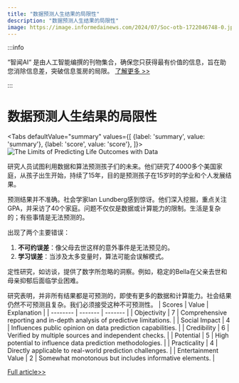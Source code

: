 ```yaml
---
title: "数据预测人生结果的局限性"
description: "数据预测人生结果的局限性"
image: https://image.informedainews.com/2024/07/Soc-otb-1722046748-0.jpg
---
```



:::info

“智闻AI“ 是由人工智能编撰的刊物集合，确保您只获得最有价值的信息，旨在助您消除信息差，突破信息茧房的局限。  [了解更多 >>](/)

:::

# 数据预测人生结果的局限性


<Tabs
	defaultValue="summary"
	values={[
	{label: 'summary', value: 'summary'},
	{label: 'score', value: 'score'},
]}>
<TabItem value="summary">
<img
  src="https://image.informedainews.com/2024/07/Soc-otb-1722046748-0.jpg"
  alt="The Limits of Predicting Life Outcomes with Data"
/>



研究人员试图利用数据和算法预测孩子们的未来。他们研究了4000多个美国家庭，从孩子出生开始，持续了15年，目的是预测孩子在15岁时的学业和个人发展结果。

预测结果并不准确。社会学家Ian Lundberg感到惊讶。他们深入挖掘，重点关注GPA，并采访了40个家庭。问题不仅仅是数据或计算能力的限制。生活是复杂的；有些事情是无法预测的。

出现了两个主要错误：
1. **不可约误差**：像父母去世这样的意外事件是无法预见的。
2. **学习误差**：当涉及太多变量时，算法可能会误解模式。

定性研究，如访谈，提供了数字所忽略的洞察。例如，稳定的Bella在父亲去世和母亲抑郁后面临学业困难。

研究表明，并非所有结果都是可预测的，即使有更多的数据和计算能力。社会结果仍然不可预测且复杂。我们必须接受这种不可预测性。
</TabItem>
<TabItem value="score">
	| Scores     | Value   | Explanation |
	| -------- | ------- | ------- |
	| Objectivity  | 7    | Comprehensive reporting and in-depth analysis of predictive limitations.    |
	| Social Impact | 4     | Influences public opinion on data prediction capabilities.    |
	| Credibility    | 6    | Verified by multiple sources and independent checks.    |
	| Potential    | 5    | High potential to influence data prediction methodologies.    |
	| Practicality    | 4    | Directly applicable to real-world prediction challenges.    |
	| Entertainment Value    | 2    | Somewhat monotonous but includes informative elements.    |
</TabItem>
</Tabs>

[Full article>>](https://nautil.us/the-unpredictability-of-life-729462/)
